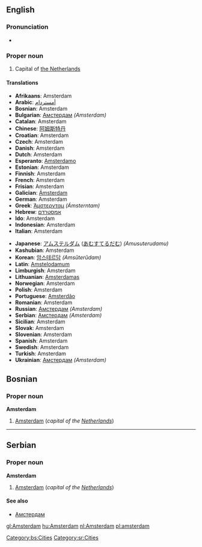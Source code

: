 ==English==
{{wikipedia}}
===Pronunciation===
*{{audio|en-us-Amsterdam.ogg|Audio (US)}}

===Proper noun===
#Capital of [[The Netherlands|the Netherlands]]
====Translations====
{{top}}<!--languages from A to I go here-->
*'''Afrikaans''': Amsterdam
*'''Arabic''': [[أمستردام]]
*'''Bosnian''': Amsterdam
*'''Bulgarian''': [[Амстердам]] ''(Amsterdam)''
*'''Catalan''': Amsterdam
*'''Chinese''': [[阿姆斯特丹]]
*'''Croatian''': Amsterdam
*'''Czech''': Amsterdam
*'''Danish''': Amsterdam
*'''Dutch''': Amsterdam
*'''Esperanto''': [[Amsterdamo]]
*'''Estonian''': Amsterdam
*'''Finnish''': Amsterdam
*'''French''': Amsterdam
*'''Frisian''': Amsterdam
*'''Galician''': [[Ámsterdam]]
*'''German''': Amsterdam
*'''Greek''': [[Άμστερνταμ]] ''(Ámsterntam)''
*'''Hebrew''': [[אמסטרדם]]
*'''Ido''': Amsterdam
*'''Indonesian''': Amsterdam
*'''Italian''': Amsterdam
{{mid}}<!--languages from J to Z go here-->
*'''Japanese''': [[アムステルダム]] ([[あむすてるだむ]]) ''(Amusuterudamu)''
*'''Kashubian''': Amsterdam
*'''Korean''': [[암스테르담]] ''(Amsŭterŭdam)''
*'''Latin''': [[Amstelodamum]]
*'''Limburgish''': Amsterdam
*'''Lithuanian''': [[Amsterdamas]]
*'''Norwegian''': Amsterdam
*'''Polish''': Amsterdam
*'''Portuguese''': [[Amsterdão]]
*'''Romanian''': Amsterdam
*'''Russian''': [[Амстердам]] ''(Amsterdam)''
*'''Serbian''': [[Амстердам]] ''(Amsterdam)''
*'''Sicilian''': Amsterdam
*'''Slovak''': Amsterdam
*'''Slovenian''': Amsterdam
*'''Spanish''': Amsterdam
*'''Swedish''': Amsterdam
*'''Turkish''': Amsterdam
*'''Ukrainian''': [[Амстердам]] ''(Amsterdam)''
{{bottom}}

==Bosnian==
===Proper noun===
'''Amsterdam''' {{m}}
#[[Amsterdam#English|Amsterdam]] (''capital of the [[Netherlands]]'')
[[Category:bs:Cities]]

----
==Serbian==
===Proper noun===
'''Amsterdam''' {{m}}
#[[Amsterdam#English|Amsterdam]] (''capital of the [[Netherlands]]'')
====See also====
*[[Амстердам#Serbian|Амстердам]]
[[Category:sr:Cities]]

[[gl:Amsterdam]]
[[hu:Amsterdam]]
[[nl:Amsterdam]]
[[pl:amsterdam]]